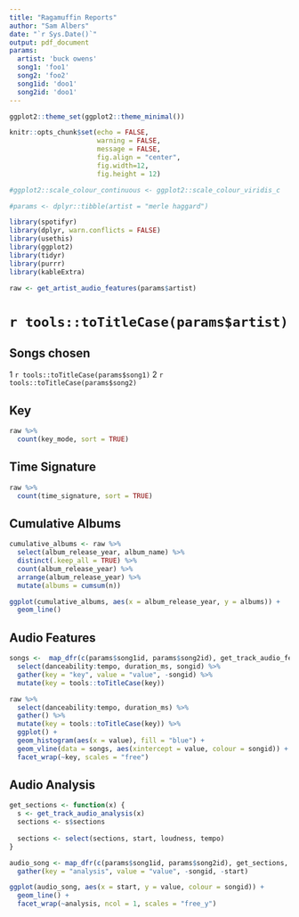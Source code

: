 ```yaml
---
title: "Ragamuffin Reports"
author: "Sam Albers"
date: "`r Sys.Date()`"
output: pdf_document
params: 
  artist: 'buck owens'
  song1: 'foo1'
  song2: 'foo2'
  song1id: 'doo1'
  song2id: 'doo1'
---
```


```r

ggplot2::theme_set(ggplot2::theme_minimal())

knitr::opts_chunk$set(echo = FALSE,
                      warning = FALSE,
                      message = FALSE,
                      fig.align = "center",
                      fig.width=12,
                      fig.height = 12)

#ggplot2::scale_colour_continuous <- ggplot2::scale_colour_viridis_c

#params <- dplyr::tibble(artist = "merle haggard")
```


```r
library(spotifyr)
library(dplyr, warn.conflicts = FALSE)
library(usethis)
library(ggplot2)
library(tidyr)
library(purrr)
library(kableExtra)
```

```r
raw <- get_artist_audio_features(params$artist)
```

# `r tools::toTitleCase(params$artist)`

## Songs chosen
 1 `r tools::toTitleCase(params$song1)`
 2 `r tools::toTitleCase(params$song2)`

## Key
```r
raw %>% 
  count(key_mode, sort = TRUE) 
```

## Time Signature
```r
raw %>% 
  count(time_signature, sort = TRUE)
```

## Cumulative Albums
```r
cumulative_albums <- raw %>% 
  select(album_release_year, album_name) %>% 
  distinct(.keep_all = TRUE) %>% 
  count(album_release_year) %>% 
  arrange(album_release_year) %>% 
  mutate(albums = cumsum(n))

ggplot(cumulative_albums, aes(x = album_release_year, y = albums)) +
  geom_line()
```

## Audio Features

```r
songs <-  map_dfr(c(params$song1id, params$song2id), get_track_audio_features, .id = "songid") %>% 
  select(danceability:tempo, duration_ms, songid) %>% 
  gather(key = "key", value = "value", -songid) %>% 
  mutate(key = tools::toTitleCase(key))
```


```r
raw %>% 
  select(danceability:tempo, duration_ms) %>% 
  gather() %>% 
  mutate(key = tools::toTitleCase(key)) %>% 
  ggplot() +
  geom_histogram(aes(x = value), fill = "blue") +
  geom_vline(data = songs, aes(xintercept = value, colour = songid)) +
  facet_wrap(~key, scales = "free")
```

## Audio Analysis
```r
get_sections <- function(x) {
  s <- get_track_audio_analysis(x)
  sections <- s$sections
  
  sections <- select(sections, start, loudness, tempo)
}

audio_song <- map_dfr(c(params$song1id, params$song2id), get_sections, .id = "songid") %>% 
  gather(key = "analysis", value = "value", -songid, -start)

ggplot(audio_song, aes(x = start, y = value, colour = songid)) +
  geom_line() +
  facet_wrap(~analysis, ncol = 1, scales = "free_y")
```

